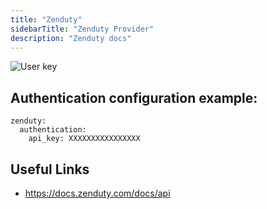 ```yaml
---
title: "Zenduty"
sidebarTitle: "Zenduty Provider"
description: "Zenduty docs"
---
```


![User key](/images/zenduty.jpeg)

<AutoGeneratedSnippet />
  
## Authentication configuration example:

```
zenduty:
  authentication:
    api_key: XXXXXXXXXXXXXXXX
```

## Useful Links

- https://docs.zenduty.com/docs/api
